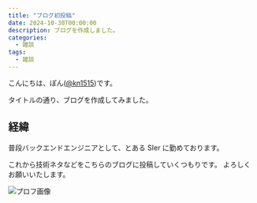 ```yaml
---
title: "ブログ初投稿"
date: 2024-10-30T00:00:00
description: ブログを作成しました。
categories:
  - 雑談
tags:
  - 雑談
---
```


こんにちは、ぽん([@kn1515](https://github.com/kn1515))です。

タイトルの通り、ブログを作成してみました。

## 経緯

普段バックエンドエンジニアとして、とある SIer に勤めております。

これから技術ネタなどをこちらのブログに投稿していくつもりです。
よろしくお願いいたします。

![プロフ画像](./53372440.png)
